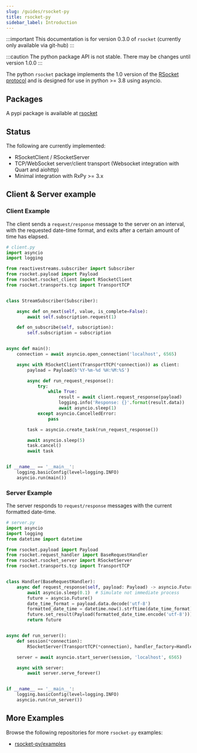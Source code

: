 ```yaml
---
slug: /guides/rsocket-py
title: rsocket-py
sidebar_label: Introduction
---
```


:::important
This documentation is for version 0.3.0 of `rsocket` (currently only available via git-hub)
:::

:::caution
The python package API is not stable. There may be changes until version 1.0.0
:::

The python `rsocket` package implements the 1.0 version of the [RSocket protocol](https://rsocket.io/about/protocol)
and is designed for use in python >= 3.8 using asyncio.

## Packages

A pypi package is available at [rsocket](https://pypi.org/project/rsocket/)

## Status

The following are currently implemented:

- RSocketClient / RSocketServer
- TCP/WebSocket server/client transport (Websocket integration with Quart and aiohttp)
- Minimal integration with RxPy >= 3.x

## Client & Server example

### Client Example

The client sends a `request/response` message to the server on an interval, with the requested date-time format, and exits after a certain amount of time has elapsed.

```py
# client.py
import asyncio
import logging

from reactivestreams.subscriber import Subscriber
from rsocket.payload import Payload
from rsocket.rsocket_client import RSocketClient
from rsocket.transports.tcp import TransportTCP


class StreamSubscriber(Subscriber):

    async def on_next(self, value, is_complete=False):
        await self.subscription.request(1)

    def on_subscribe(self, subscription):
        self.subscription = subscription


async def main():
    connection = await asyncio.open_connection('localhost', 6565)

    async with RSocketClient(TransportTCP(*connection)) as client:
        payload = Payload(b'%Y-%m-%d %H:%M:%S')

        async def run_request_response():
            try:
                while True:
                    result = await client.request_response(payload)
                    logging.info('Response: {}'.format(result.data))
                    await asyncio.sleep(1)
            except asyncio.CancelledError:
                pass

        task = asyncio.create_task(run_request_response())

        await asyncio.sleep(5)
        task.cancel()
        await task


if __name__ == '__main__':
    logging.basicConfig(level=logging.INFO)
    asyncio.run(main())
```

### Server Example

The server responds to `request/response` messages with the current formatted date-time.

```py
# server.py
import asyncio
import logging
from datetime import datetime

from rsocket.payload import Payload
from rsocket.request_handler import BaseRequestHandler
from rsocket.rsocket_server import RSocketServer
from rsocket.transports.tcp import TransportTCP


class Handler(BaseRequestHandler):
    async def request_response(self, payload: Payload) -> asyncio.Future:
        await asyncio.sleep(0.1)  # Simulate not immediate process
        future = asyncio.Future()
        date_time_format = payload.data.decode('utf-8')
        formatted_date_time = datetime.now().strftime(date_time_format)
        future.set_result(Payload(formatted_date_time.encode('utf-8')))
        return future


async def run_server():
    def session(*connection):
        RSocketServer(TransportTCP(*connection), handler_factory=Handler)

    server = await asyncio.start_server(session, 'localhost', 6565)

    async with server:
        await server.serve_forever()


if __name__ == '__main__':
    logging.basicConfig(level=logging.INFO)
    asyncio.run(run_server())
```

## More Examples

Browse the following repositories for more `rsocket-py` examples:

- [rsocket-py/examples](https://github.com/rsocket/rsocket-py/tree/master/examples)
